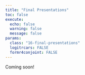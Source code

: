 ```yaml
---
title: "Final Presentations"
toc: false
execute:
  echo: false
  warning: false
  message: false
params:
  class: "16-final-presentations"
  logitrcars: FALSE
  formr4conjoint: FALSE
---
```


Coming soon!